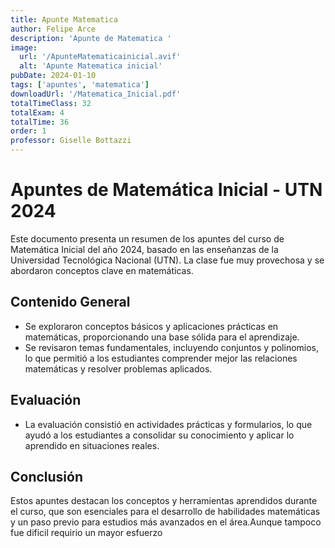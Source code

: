 ```yaml
---
title: Apunte Matematica
author: Felipe Arce
description: 'Apunte de Matematica '
image:
  url: '/ApunteMatematicainicial.avif'
  alt: 'Apunte Matematica inicial'
pubDate: 2024-01-10
tags: ['apuntes', 'matematica']
downloadUrl: '/Matematica_Inicial.pdf'
totalTimeClass: 32
totalExam: 4
totalTime: 36
order: 1
professor: Giselle Bottazzi
---
```


# Apuntes de Matemática Inicial - UTN 2024

Este documento presenta un resumen de los apuntes del curso de Matemática Inicial del año 2024, basado en las enseñanzas de la Universidad Tecnológica Nacional (UTN). La clase fue muy provechosa y se abordaron conceptos clave en matemáticas.

## Contenido General

- Se exploraron conceptos básicos y aplicaciones prácticas en matemáticas, proporcionando una base sólida para el aprendizaje.
- Se revisaron temas fundamentales, incluyendo conjuntos y polinomios, lo que permitió a los estudiantes comprender mejor las relaciones matemáticas y resolver problemas aplicados.

## Evaluación

- La evaluación consistió en actividades prácticas y formularios, lo que ayudó a los estudiantes a consolidar su conocimiento y aplicar lo aprendido en situaciones reales.

## Conclusión

Estos apuntes destacan los conceptos y herramientas aprendidos durante el curso, que son esenciales para el desarrollo de habilidades matemáticas y un paso previo para estudios más avanzados en el área.Aunque tampoco fue dificil requirio un mayor esfuerzo